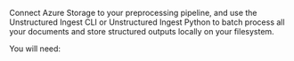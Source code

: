 Connect Azure Storage to your preprocessing pipeline, and use the Unstructured Ingest CLI or Unstructured Ingest Python to batch process all your documents and store structured outputs locally on your filesystem.

You will need: 


<SharedAzure />
